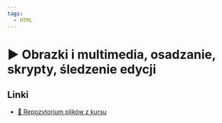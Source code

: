 ```yaml
---
tags:
  - HTML
---
```



# ▶️ Obrazki i multimedia, osadzanie, skrypty, śledzenie edycji

<YouTubePlayer videoId="d8Xx4FSP2hA" />

## Linki

- [💾 Repozytorium plików z kursu](https://github.com/codisity/kurs-html)
